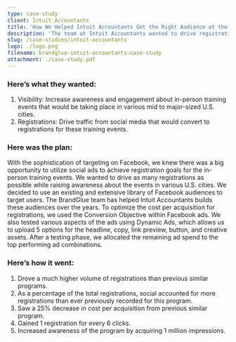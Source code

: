 ```yaml
---
type: case-study
client: Intuit Accountants
title: 'How We Helped Intuit Accountants Get the Right Audience at the Right Price'
description: 'The team at Intuit Accountants wanted to drive registrations and increase visibility for in-person software training events. They looked to the BrandGlue team for help.'
slug: /case-studies/intuit-accountants
logo: ./logo.png
filename: brandglue-intuit-accountants-case-study
attachment: ./case-study.pdf
---
```


### Here’s what they wanted:

1. Visibility: Increase awareness and engagement about in-person training events that would be taking place in various mid to major-sized U.S. cities.
2. Registrations: Drive traffic from social media that would convert to registrations for these training events.

### Here was the plan:

With the sophistication of targeting on Facebook, we knew there was a big opportunity to utilize social ads to achieve registration goals for the in-person training events. We wanted to drive as many registrations as possible while raising awareness about the events in various U.S. cities. We decided to use an existing and extensive library of Facebook audiences to target users. The BrandGlue team has helped Intuit Accountants builds these audiences over the years. To optimize the cost per acquisition for registrations, we used the Conversion Objective within Facebook ads. We also tested various aspects of the ads using Dynamic Ads, which allows us to upload 5 options for the headline, copy, link preview, button, and creative assets. After a testing phase, we allocated the remaining ad spend to the top performing ad combinations.

### Here’s how it went:

1. Drove a much higher volume of registrations than previous similar programs.
2. As a percentage of the total registrations, social accounted for more registrations than ever previously recorded for this program.
3. Saw a 25% decrease in cost per acquisition from previous similar program.
4. Gained 1 registration for every 6 clicks.
5. Increased awareness of the program by acquiring 1 million impressions.
